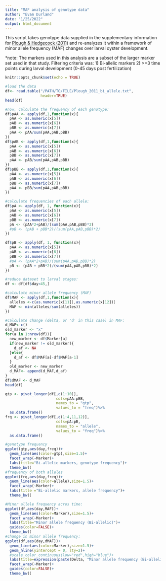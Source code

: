 ---
title: "MAF analysis of genotype data"
author: "Evan Durland"
date: "1/25/2022"
output: html_document
---
This script takes genotype data supplied in the supplementary information for [Plough & Hedgecock (2011)](https://doi.org/10.1534/genetics.111.131854) and re-analyzes it within a framework of minor allele frequency (MAF) changes over larval oyster development.

*note:  The markers used in this analysis are a subset of the larger marker set used in that study. Filtering criteria was:
1) Bi-allelic markers
2) >=3 time points during larval development (0-45 days post fertilization)

```{r setup, include=FALSE}
knitr::opts_chunk$set(echo = TRUE)
```
```{r}
#load the data 
df<- read.table("/PATH/TO/FILE/Plough_2011_bi_allele.txt",
                header=TRUE)
head(df)

#now, calculate the frequency of each genotype:
df$pAA <- apply(df,1,function(x){
  pAA <- as.numeric(x[5])
  pAB <- as.numeric(x[6])
  pBB <- as.numeric(x[7])
  pAA <- pAA/sum(pAA,pAB,pBB)
})
df$pAB <- apply(df,1,function(x){
  pAA <- as.numeric(x[5])
  pAB <- as.numeric(x[6])
  pBB <- as.numeric(x[7])
  pAA <- pAB/sum(pAA,pAB,pBB)
})
df$pBB <- apply(df,1,function(x){
  pAA <- as.numeric(x[5])
  pAB <- as.numeric(x[6])
  pBB <- as.numeric(x[7])
  pAA <- pBB/sum(pAA,pAB,pBB)
})

#calculate frequencies of each allele:
df$pA <- apply(df, 1, function(x){
  pAA <- as.numeric(x[5])
  pAB <- as.numeric(x[6])
  pBB <- as.numeric(x[7])
  pA <- (pAA*2+pAB)/(sum(pAA,pAB,pBB)*2)
  #pB <- (pAB + pBB*2)/(sum(pAA,pAB,pBB)*2)
})

df$pB <- apply(df, 1, function(x){
  pAA <- as.numeric(x[5])
  pAB <- as.numeric(x[6])
  pBB <- as.numeric(x[7])
  #pA <- (pAA*2+pAB)/(sum(pAA,pAB,pBB)*2)
  pB <- (pAB + pBB*2)/(sum(pAA,pAB,pBB)*2)
})

#reduce dataset to larval stages:
df <- df[df$day<45,]

#calculate minor allele frequency (MAF)
df$MAF <- apply(df,1,function(x){
  alleles <-c(as.numeric(x[11]),as.numeric(x[12]))
  MAF <- min(alleles/sum(alleles))
})

#calculate change (delta, or 'd' in this case) in MAF:
d_MAF<-c()
old_marker <- "x"
for(a in 1:nrow(df)){
  new_marker <- df$Marker[a]
  if(new_marker != old_marker){
    d_af <- NA
  }else{
    d_af <- df$MAF[a]-df$MAF[a-1]
  }
  old_marker <- new_marker
  d_MAF<- append(d_MAF,d_af)
}
df$dMAF <- d_MAF
head(df)

gtp <- pivot_longer(df[,c(1:10)],
                       cols=pAA:pBB,
                       names_to = "gtp",
                       values_to = "freq")%>%
  as.data.frame()
frq <- pivot_longer(df[,c(1:4,11,12)],
                       cols=pA:pB,
                       names_to = "allele",
                       values_to = "freq")%>%
  as.data.frame()

#genotype frequency
ggplot(gtp,aes(day,freq))+
  geom_line(aes(color=gtp),size=1.5)+
  facet_wrap(~Marker)+
  labs(title="Bi-allelic markers, genotype frequency")+
  theme_bw()
#frequency of both alleles
ggplot(frq,aes(day,freq))+
  geom_line(aes(color=allele),size=1.5)+
  facet_wrap(~Marker)+
  labs(title ="Bi-allelic markers, allele frequency")+
  theme_bw()

#Minor allele frequency acros time:
ggplot(df,aes(day,MAF))+
  geom_line(aes(color=Marker),size=1.5)+
  facet_wrap(~Marker)+
  labs(title="Minor allele frequency (Bi-allelic)")+
  guides(color=FALSE)+
  theme_bw()
#change in minor allele frequency:
ggplot(df,aes(day,dMAF))+
  geom_line(aes(color=Marker),size=1.5)+
  geom_hline(yintercept = 0, lty=2)+
  #scale_color_continuous(low="red",high="blue")+
  labs(title=expression(paste(Delta, "Minor allele frequency (Bi-allelic)")))+
  facet_wrap(~Marker)+
  guides(color=FALSE)+
  theme_bw()
```